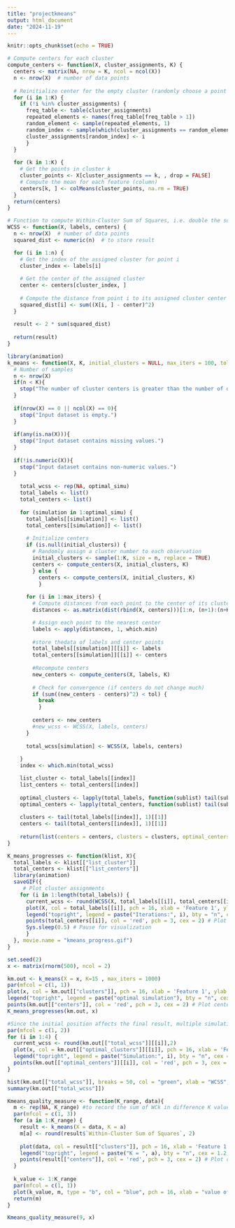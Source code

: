 ```yaml
---
title: "projectkmeans"
output: html_document
date: "2024-11-19"
---
```


```r
knitr::opts_chunk$set(echo = TRUE)
```

```r
# Compute centers for each cluster
compute_centers <- function(X, cluster_assignments, K) {
  centers <- matrix(NA, nrow = K, ncol = ncol(X))
  n <- nrow(X)  # number of data points
  
  # Reinitialize center for the empty cluster (randomly choose a point from the sample points)
  for (i in 1:K) {
    if (!i %in% cluster_assignments) {
      freq_table <- table(cluster_assignments)
      repeated_elements <- names(freq_table[freq_table > 1])
      random_element <- sample(repeated_elements, 1)
      random_index <- sample(which(cluster_assignments == random_element), 1)
      cluster_assignments[random_index] <- i
      }
  }
  
  for (k in 1:K) {
    # Get the points in cluster k
    cluster_points <- X[cluster_assignments == k, , drop = FALSE]
    # Compute the mean for each feature (column)
    centers[k, ] <- colMeans(cluster_points, na.rm = TRUE)
  }
  return(centers)
}
```

```r
# Function to compute Within-Cluster Sum of Squares, i.e. double the sum of squared distances from each point to the center of its assigned cluster
WCSS <- function(X, labels, centers) {
  n <- nrow(X)  # number of data points
  squared_dist <- numeric(n)  # to store result

  for (i in 1:n) {
    # Get the index of the assigned cluster for point i
    cluster_index <- labels[i]
    
    # Get the center of the assigned cluster
    center <- centers[cluster_index, ]
    
    # Compute the distance from point i to its assigned cluster center
    squared_dist[i] <- sum((X[i, ] - center)^2)
  }
  
  result <- 2 * sum(squared_dist)
  
  return(result)
}
```





```r
library(animation)
k_means <- function(X, K, initial_clusters = NULL, max_iters = 100, tol = 1e-6, optimal_simu = 100) {
  # Number of samples
  n <- nrow(X)
  if(n < K){
    stop("The number of cluster centers is greater than the number of data points.")
  }
  
  if(nrow(X) == 0 || ncol(X) == 0){
    stop("Input dataset is empty.")
  }
  
  if(any(is.na(X))){
    stop("Input dataset contains missing values.")
  }
  
  if(!is.numeric(X)){
    stop("Input dataset contains non-numeric values.")
  }
  
    total_wcss <- rep(NA, optimal_simu)
    total_labels <- list()
    total_centers <- list()
    
    for (simulation in 1:optimal_simu) {
      total_labels[[simulation]] <- list()
      total_centers[[simulation]] <- list()
      
      # Initialize centers
      if (is.null(initial_clusters)) {
        # Randomly assign a cluster number to each observation
        initial_clusters <- sample(1:K, size = n, replace = TRUE)
        centers <- compute_centers(X, initial_clusters, K)
        } else {
          centers <- compute_centers(X, initial_clusters, K)
          }
      
      for (i in 1:max_iters) {
        # Compute distances from each point to the center of its cluster
        distances <- as.matrix(dist(rbind(X, centers)))[1:n, (n+1):(n+K), drop = FALSE]

        # Assign each point to the nearest center
        labels <- apply(distances, 1, which.min)
        
        #store thedata of labels and center points
        total_labels[[simulation]][[i]] <- labels
        total_centers[[simulation]][[i]] <- centers
        
        #Recompute centers
        new_centers <- compute_centers(X, labels, K)
        
        # Check for convergence (if centers do not change much)
        if (sum((new_centers - centers)^2) < tol) {
          break
          }
        
        centers <- new_centers
        #new_wcss <- WCSS(X, labels, centers)
      }
      
      total_wcss[simulation] <- WCSS(X, labels, centers)
      
    }
    index <- which.min(total_wcss)

    list_cluster <- total_labels[[index]]
    list_centers <- total_centers[[index]]
      
    optimal_clusters <- lapply(total_labels, function(sublist) tail(sublist, 1)[[1]])
    optimal_centers <- lapply(total_centers, function(sublist) tail(sublist, 1)[[1]])
  
    clusters <- tail(total_labels[[index]], 1)[[1]]
    centers <- tail(total_centers[[index]], 1)[[1]]
    
    return(list(centers = centers, clusters = clusters, optimal_centers = optimal_centers, optimal_clusters = optimal_clusters, total_wcss = total_wcss, list_cluster = list_cluster, list_centers = list_centers, "Within-Cluster Sum of Squares" = total_wcss[index]))
}
```


```r
K_means_progresses <- function(klist, X){
  total_labels <- klist[["list_cluster"]]
  total_centers <- klist[["list_centers"]]
  library(animation)
  saveGIF({
     # Plot cluster assignments
    for (i in 1:length(total_labels)) {
      current_wcss <- round(WCSS(X, total_labels[[i]], total_centers[[i]]), 2)
      plot(X, col = total_labels[[i]], pch = 16, xlab = 'Feature 1', ylab = 'Feature 2', main = paste("Within-cluster variation is", current_wcss))
      legend("topright", legend = paste("Iterations:", i), bty = "n", cex = 1.2, col = "black")
      points(total_centers[[i]], col = 'red', pch = 3, cex = 2) # Plot centers
      Sys.sleep(0.5) # Pause for visualization
      }
  }, movie.name = "kmeans_progress.gif")
}
```


```r
set.seed(2)
x <- matrix(rnorm(500), ncol = 2)
```



```r
km.out <- k_means(X = x, K=15 , max_iters = 1000)
par(mfcol = c(1, 1))
plot(x, col = km.out[["clusters"]], pch = 16, xlab = 'Feature 1', ylab = 'Feature 2', main = paste("Within-cluster variation is", round(km.out$`Within-Cluster Sum of Squares`, 2)))
legend("topright", legend = paste("optimal simulation"), bty = "n", cex = 1.2, col = "black")
points(km.out[["centers"]], col = 'red', pch = 3, cex = 2) # Plot centers
K_means_progresses(km.out, x)

#Since the initial position affects the final result, multiple simulations are performed to get the optimal result
par(mfcol = c(1, 2))
for (i in 1:4) {
  current_wcss <- round(km.out[["total_wcss"]][[i]],2)
  plot(x, col = km.out[["optimal_clusters"]][[i]], pch = 16, xlab = 'Feature 1', ylab = 'Feature 2', main = paste("Within-cluster variation is", current_wcss))
  legend("topright", legend = paste("Simulation:", i), bty = "n", cex = 1.2, col = "black")
  points(km.out[["optimal_centers"]][[i]], col = 'red', pch = 3, cex = 2) # Plot centers
}

hist(km.out[["total_wcss"]], breaks = 50, col = "green", xlab = "WCSS", xlim = c(min(km.out[["total_wcss"]]), max(km.out[["total_wcss"]])), main = "frequancy", freq = TRUE)
summary(km.out[["total_wcss"]])

```


```r
Kmeans_quality_measure <- function(K_range, data){
  m <- rep(NA, K_range) #to record the sum of WCk in difference K value
  par(mfcol = c(1, 3))
  for (a in 1:K_range) {
    result <- k_means(X = data, K = a)
    m[a] <- round(result$`Within-Cluster Sum of Squares`, 2)
    
    plot(data, col = result[["clusters"]], pch = 16, xlab = 'Feature 1', ylab = 'Feature 2', main = paste("Within-cluster variation is", round(result$`Within-Cluster Sum of Squares`, 2)))
    legend("topright", legend = paste("K = ", a), bty = "n", cex = 1.2, col = "black")
    points(result[["centers"]], col = 'red', pch = 3, cex = 2) # Plot centers
  }
  
  k_value <- 1:K_range
  par(mfcol = c(1, 1))
  plot(k_value, m, type = "b", col = "blue", pch = 16, xlab = "value of K", ylab = "Within-Cluster Sum of Squares")
  return(m)
}

Kmeans_quality_measure(9, x)

```





